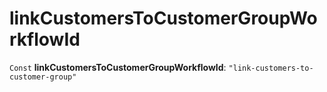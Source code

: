 
# linkCustomersToCustomerGroupWorkflowId

 `Const` **linkCustomersToCustomerGroupWorkflowId**: `"link-customers-to-customer-group"`
